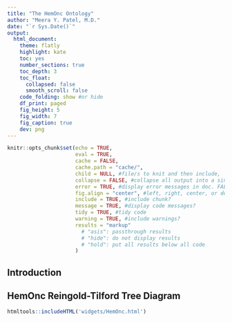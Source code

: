 ```yaml
---
title: "The HemOnc Ontology"
author: "Meera Y. Patel, M.D."
date: "`r Sys.Date()`"
output: 
  html_document:
    theme: flatly
    highlight: kate  
    toc: yes
    number_sections: true
    toc_depth: 3 
    toc_float: 
      collapsed: false  
      smooth_scroll: false
    code_folding: show #or hide
    df_print: paged
    fig_height: 5 
    fig_width: 7 
    fig_caption: true
    dev: png
---
```


```r
knitr::opts_chunk$set(echo = TRUE,
                      eval = TRUE,
                      cache = FALSE,
                      cache.path = "cache/",
                      child = NULL, #file/s to knit and then include,
                      collapse = FALSE, #collapse all output into a single block,
                      error = TRUE, #display error messages in doc. FALSE stops render when error is thrown
                      fig.align = "center", #left, right, center, or default
                      include = TRUE, #include chunk?
                      message = TRUE, #display code messages?
                      tidy = TRUE, #tidy code 
                      warning = TRUE, #include warnings?
                      results = "markup"
                        # "asis": passthrough results
                        # "hide": do not display results 
                        # "hold": put all results below all code
                      )
```
  
## Introduction  

## HemOnc Reingold-Tilford Tree Diagram 

```r
htmltools::includeHTML('widgets/HemOnc.html')
```
